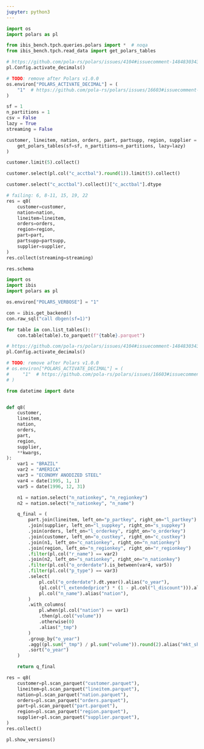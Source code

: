 ```yaml
---
jupyter: python3
---
```


```python
import os
import polars as pl

from ibis_bench.tpch.queries.polars import *  # noqa
from ibis_bench.tpch.read_data import get_polars_tables
```

```python
# https://github.com/pola-rs/polars/issues/4104#issuecomment-1484830343
pl.Config.activate_decimals()

# TODO: remove after Polars v1.0.0
os.environ["POLARS_ACTIVATE_DECIMAL"] = (
    "1"  # https://github.com/pola-rs/polars/issues/16603#issuecomment-2141701041
)
```

```python
sf = 1
n_partitions = 1
csv = False
lazy = True
streaming = False

customer, lineitem, nation, orders, part, partsupp, region, supplier = (
    get_polars_tables(sf=sf, n_partitions=n_partitions, lazy=lazy)
)
```

```python
customer.limit(5).collect()
```

```python
customer.select(pl.col("c_acctbal").round(1)).limit(5).collect()
```

```python
customer.select("c_acctbal").collect()["c_acctbal"].dtype
```

```python
# failing: 6, 8-11, 15, 19, 22
res = q8(
    customer=customer,
    nation=nation,
    lineitem=lineitem,
    orders=orders,
    region=region,
    part=part,
    partsupp=partsupp,
    supplier=supplier,
)
res.collect(streaming=streaming)
```

```python
res.schema
```

```python
import os
import ibis
import polars as pl

os.environ["POLARS_VERBOSE"] = "1"
```

```python
con = ibis.get_backend()
con.raw_sql("call dbgen(sf=1)")

for table in con.list_tables():
    con.table(table).to_parquet(f"{table}.parquet")
```

```python
# https://github.com/pola-rs/polars/issues/4104#issuecomment-1484830343
pl.Config.activate_decimals()

# TODO: remove after Polars v1.0.0
# os.environ["POLARS_ACTIVATE_DECIMAL"] = (
#     "1"  # https://github.com/pola-rs/polars/issues/16603#issuecomment-2141701041
# )
```

```python
from datetime import date


def q8(
    customer,
    lineitem,
    nation,
    orders,
    part,
    region,
    supplier,
    **kwargs,
):
    var1 = "BRAZIL"
    var2 = "AMERICA"
    var3 = "ECONOMY ANODIZED STEEL"
    var4 = date(1995, 1, 1)
    var5 = date(1996, 12, 31)

    n1 = nation.select("n_nationkey", "n_regionkey")
    n2 = nation.select("n_nationkey", "n_name")

    q_final = (
        part.join(lineitem, left_on="p_partkey", right_on="l_partkey")
        .join(supplier, left_on="l_suppkey", right_on="s_suppkey")
        .join(orders, left_on="l_orderkey", right_on="o_orderkey")
        .join(customer, left_on="o_custkey", right_on="c_custkey")
        .join(n1, left_on="c_nationkey", right_on="n_nationkey")
        .join(region, left_on="n_regionkey", right_on="r_regionkey")
        .filter(pl.col("r_name") == var2)
        .join(n2, left_on="s_nationkey", right_on="n_nationkey")
        .filter(pl.col("o_orderdate").is_between(var4, var5))
        .filter(pl.col("p_type") == var3)
        .select(
            pl.col("o_orderdate").dt.year().alias("o_year"),
            (pl.col("l_extendedprice") * (1 - pl.col("l_discount"))).alias("volume"),
            pl.col("n_name").alias("nation"),
        )
        .with_columns(
            pl.when(pl.col("nation") == var1)
            .then(pl.col("volume"))
            .otherwise(0)
            .alias("_tmp")
        )
        .group_by("o_year")
        .agg((pl.sum("_tmp") / pl.sum("volume")).round(2).alias("mkt_share"))
        .sort("o_year")
    )

    return q_final
```

```python
res = q8(
    customer=pl.scan_parquet("customer.parquet"),
    lineitem=pl.scan_parquet("lineitem.parquet"),
    nation=pl.scan_parquet("nation.parquet"),
    orders=pl.scan_parquet("orders.parquet"),
    part=pl.scan_parquet("part.parquet"),
    region=pl.scan_parquet("region.parquet"),
    supplier=pl.scan_parquet("supplier.parquet"),
)
res.collect()
```

```python
pl.show_versions()
```



